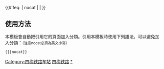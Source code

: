 {{鐵道路線|
| 模板名稱 = 四梅铁路
| 名稱 = [[四梅铁路]]
| 代表色 = #0033c9
| Logo = [[File:China Railways.svg|17px]]
| 背景顏色 = #FFFFFF
| 車站列表 = [[四平站|四平]] - [[平东站 (吉林省)|平东]] - [[哈福站|哈福]] - [[东山站_(吉林省)|<s>东山</s>]] - [[石岭站 (吉林省)|石岭]] - [[天德站|<s>天德</s>]] - [[平岗站|平岗]] - [[白泉站|白泉]] - [[辽源站|辽源]] - [[辽源东站|辽源东]] - [[渭津站|渭津]] - [[大兴镇站|大兴镇]] - [[东丰北站|<s>东丰北</s>]] - [[东丰站 (吉林省)|东丰]] - [[莲河站|<s>莲河</s>]] - [[梅河口站|梅河口]]}}
<includeonly>{{#ifeq: {{{1}}} | nocat | <!--空--> | [[Category:四梅铁路车站]] }}</includeonly><noinclude>

== 使用方法 ==
本模板會自動把引用它的頁面加入分類。引用本模板時使用下列語法，可以避免加入分類：<small>（注意nocat必須為英文小寫）</small>
 <nowiki>{{</nowiki>{{PAGENAME}}<nowiki>|nocat}}</nowiki>
[[Category:中國鐵路路線模板|四梅铁路]]
[[Category:四梅铁路车站|*]]
</noinclude>